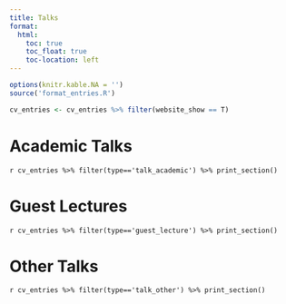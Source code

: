 ```yaml
---
title: Talks
format:
  html:
    toc: true
    toc_float: true
    toc-location: left
---
```


```r
options(knitr.kable.NA = '')
source('format_entries.R')

cv_entries <- cv_entries %>% filter(website_show == T)
```



# Academic Talks

`r cv_entries %>% filter(type=='talk_academic') %>% print_section()`

# Guest Lectures

`r cv_entries %>% filter(type=='guest_lecture') %>% print_section()`

# Other Talks

`r cv_entries %>% filter(type=='talk_other') %>% print_section()`


